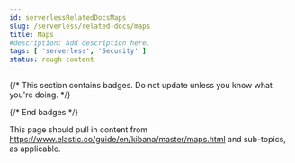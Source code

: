 ```yaml
---
id: serverlessRelatedDocsMaps
slug: /serverless/related-docs/maps
title: Maps
#description: Add description here.
tags: [ 'serverless', 'Security' ]
status: rough content
---
```


{/* This section contains badges. Do not update unless you know what you're doing. */}

<DocImage size="s" flatImage url="../../images/security-yes.svg" alt="Applicable to Security serverless." />

{/* End badges */}


<RoughContent />

This page should pull in content from https://www.elastic.co/guide/en/kibana/master/maps.html and sub-topics, as applicable.
